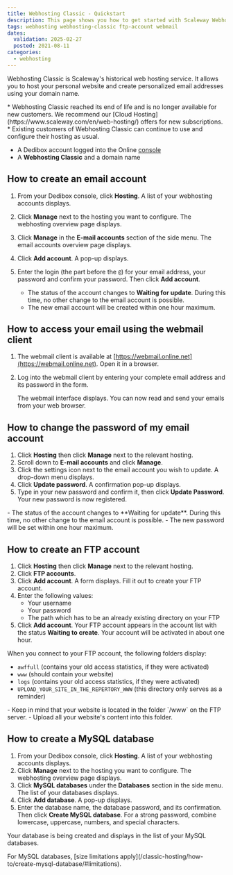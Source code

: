 ```yaml
---
title: Webhosting Classic - Quickstart
description: This page shows you how to get started with Scaleway Webhosting Classic.
tags: webhosting webhosting-classic ftp-account webmail
dates:
  validation: 2025-02-27
  posted: 2021-08-11
categories:
  - webhosting
---
```




<WebhostingOnline />

Webhosting Classic is Scaleway's historical web hosting service. It allows you to host your personal website and create personalized email addresses using your domain name.

<Message type="important">
  * Webhosting Classic reached its end of life and is no longer available for new customers. We recommend our [Cloud Hosting](https://www.scaleway.com/en/web-hosting/) offers for new subscriptions.
  * Existing customers of Webhosting Classic can continue to use and configure their hosting as usual.
</Message>

<Requirements />

- A Dedibox account logged into the Online [console](https://console.online.net)
- A **Webhosting Classic** and a domain name

## How to create an email account

1. From your Dedibox console, click **Hosting**. A list of your webhosting accounts displays.
2. Click **Manage** next to the hosting you want to configure. The webhosting overview page displays.
3. Click **Manage** in the **E-mail accounts** section of the side menu. The email accounts overview page displays.
4. Click **Add account**. A pop-up displays.
    <Lightbox image={image} alt="" />
5. Enter the login (the part before the `@`) for your email address, your password and confirm your password. Then click **Add account**.
    <Message type="note">
      - The status of the account changes to **Waiting for update**. During this time, no other change to the email account is possible.
      - The new email account will be created within one hour maximum.

    </Message>

## How to access your email using the webmail client

1. The webmail client is available at [https://webmail.online.net](https://webmail.online.net). Open it in a browser.
2. Log into the webmail client by entering your complete email address and its password in the form.

    The webmail interface displays. You can now read and send your emails from your web browser.

## How to change the password of my email account

1. Click **Hosting** then click **Manage** next to the relevant hosting.
2. Scroll down to **E-mail accounts** and click **Manage**.
3. Click the settings icon next to the email account you wish to update. A drop-down menu displays.
4. Click **Update password**. A confirmation pop-up displays.
5. Type in your new password and confirm it, then click **Update Password**. Your new password is now registered.

<Message type="note">
  - The status of the account changes to **Waiting for update**. During this time, no other change to the email account is possible.
  - The new password will be set within one hour maximum.
</Message>

## How to create an FTP account

1. Click **Hosting** then click **Manage** next to the relevant hosting.
2. Click **FTP accounts**.
3. Click **Add account**. A form displays. Fill it out to create your FTP account.
4. Enter the following values:
    * Your username
    * Your password
    * The path which has to be an already existing directory on your FTP
5. Click **Add account**.
    <Message type="note">
     Your FTP account appears in the account list with the status **Waiting to create**. Your account will be activated in about one hour.
    </Message>

When you connect to your FTP account, the following folders display:

* `awffull` (contains your old access statistics, if they were activated)
* `www` (should contain your website)
* `logs` (contains your old access statistics, if they were activated)
* `UPLOAD_YOUR_SITE_IN_THE_REPERTORY_WWW` (this directory only serves as a reminder)

<Message type="important">
  - Keep in mind that your website is located in the folder `/www` on the FTP server.
  - Upload all your website's content into this folder.
</Message>

## How to create a MySQL database

1. From your Dedibox console, click **Hosting**. A list of your webhosting accounts displays.
2. Click **Manage** next to the hosting you want to configure. The webhosting overview page displays.
3. Click **MySQL databases** under the **Databases** section in the side menu. The list of your databases displays.
4. Click **Add database**. A pop-up displays.
5. Enter the database name, the database password, and its confirmation. Then click **Create MySQL database**.
    <Message type="tip">
      For a strong password, combine lowercase, uppercase, numbers, and special characters.
    </Message>

Your database is being created and displays in the list of your MySQL databases.

<Message type="note">
  For MySQL databases, [size limitations apply](/classic-hosting/how-to/create-mysql-database/#limitations).
</Message>